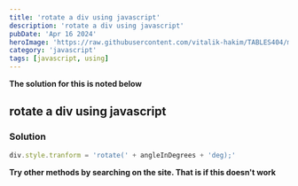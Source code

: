 ```yaml
---
title: 'rotate a div using javascript'
description: 'rotate a div using javascript'
pubDate: 'Apr 16 2024'
heroImage: 'https://raw.githubusercontent.com/vitalik-hakim/TABLES404/main/error_b/JavaScript.png'
category: 'javascript'
tags: [javascript, using]
---
```


**The solution for this is noted below**

## rotate a div using javascript

### Solution

```javascript
div.style.tranform = 'rotate(' + angleInDegrees + 'deg);'
```

**Try other methods by searching on the site. That is if this doesn't work**
